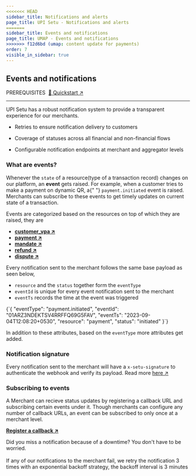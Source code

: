 ```yaml
---
<<<<<<< HEAD
sidebar_title: Notifications and alerts
page_title: UPI Setu - Notifications and alerts
=======
sidebar_title: Events and notifications
page_title: UMAP - Events and notifications
>>>>>>> f12d6bd (umap: content update for payments)
order: 7
visible_in_sidebar: true
---
```


## Events and notifications

<Text size="small" weight="600">
  PREREQUISITES&nbsp;
</Text>
<a href="/payments/umap/quickstart" target="_self">
  🌟 Quickstart ↗
</a>

<hr class="primary" />

UPI Setu has a robust notification system to provide a transparent experience for our merchants.

- <p>Retries to ensure notification delivery to customers</p>
- <p>Coverage of statuses across all financial and non-financial flows</p>
- <p>Configurable notification endpoints at merchant and aggregator levels</p>

### What are events?

<Text>
  Whenever the <code>state</code> of a resource(type of a transaction record)
  changes on our platform, an <strong>event</strong> gets raised. For example,
  when a customer tries to make a payment on dynamic QR, a{" "}
  <code>payment.initiated</code> event is raised. Merchants can subscribe to
  these events to get timely updates on current state of a transaction.
</Text>

Events are categorized based on the resources on top of which they are raised, they are

- **<a href="/payments/umap/notifications/customer-vpa-verification" target="_self">customer_vpa ↗</a>**
- **<a href="/payments/umap/notifications/payments" target="_self">payment ↗</a>**
- **<a href="/payments/umap/notifications/mandates" target="_self">mandate ↗</a>**
- **<a href="/payments/umap/notifications/refunds" target="_self">refund ↗</a>**
- **<a href="/payments/umap/notifications/disputes" target="_self">dispute ↗</a>**

Every notification sent to the merchant follows the same base payload as seen below,

- `resource` and the `status` together form the `eventType`
- `eventId` is unique for every event notification sent to the merchant
- `eventTs` records the time at the event was triggered

<CodeBlockWithCopy language="json">
  {`{
    "eventType": "payment.initiated",
    "eventId": "01ARZ3NDEKTSV4RRFFQ69G5FAV",
    "eventTs": "2023-09-04T12:08:20+0530",
    "resource": "payment",
    "status": "initiated"
}`}
</CodeBlockWithCopy>

In addition to these attributes, based on the `eventType` more attributes get added.

### Notification signature

Every notification sent to the merchant will have a `x-setu-signature` to authenticate the webhook and verify its payload. Read more [here ↗](/payments/umap/notifications/verify-signature)

### Subscribing to events

A Merchant can recieve status updates by registering a callback URL and subscribing certain events under it. Though merchants can configure any number of callback URLs, an event can be subscribed to only once at a merchant level.

**<a href="/payments/umap/api-reference#/category~notificationConfig/operation~notificationConfig#create" target="_self">Register a callback ↗</a>**

<Callout type="tip">
  Did you miss a notification because of a downtime? You don't have to be
  worried.
  <br />
  <br />
  If any of our notifications to the merchant fail, we retry the notification 3 times
  with an exponential backoff strategy, the backoff interval is 3 minutes
</Callout>
